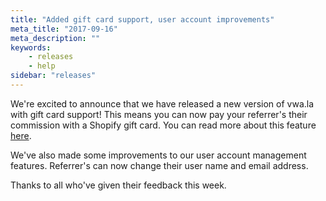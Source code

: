 ```yaml
---
title: "Added gift card support, user account improvements"
meta_title: "2017-09-16"
meta_description: ""
keywords:
    - releases
    - help
sidebar: "releases"
---
```


We're excited to announce that we have released a new version of vwa.la with gift card support! This means you can now pay your referrer's their commission with a Shopify gift card. You can read more about this feature [here](/merchant/paying-commission).

We've also made some improvements to our user account management features. Referrer's can now change their user name and email address.

Thanks to all who've given their feedback this week.